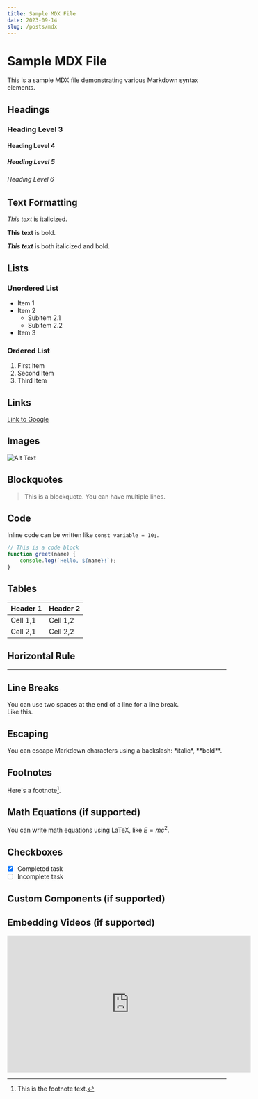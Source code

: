 ```yaml
---
title: Sample MDX File
date: 2023-09-14
slug: /posts/mdx
---
```



# Sample MDX File

This is a sample MDX file demonstrating various Markdown syntax elements.

## Headings

### Heading Level 3

#### Heading Level 4

##### Heading Level 5

###### Heading Level 6

## Text Formatting

_This text_ is italicized.

**This text** is bold.

**_This text_** is both italicized and bold.

## Lists

### Unordered List

- Item 1
- Item 2
  - Subitem 2.1
  - Subitem 2.2
- Item 3

### Ordered List

1. First Item
2. Second Item
3. Third Item

## Links

[Link to Google](https://www.google.com)

## Images

![Alt Text](https://via.placeholder.com/150)

## Blockquotes

> This is a blockquote.
> You can have multiple lines.

## Code

Inline code can be written like `const variable = 10;`.

```javascript
// This is a code block
function greet(name) {
	console.log(`Hello, ${name}!`);
}
```

## Tables

| Header 1 | Header 2 |
| -------- | -------- |
| Cell 1,1 | Cell 1,2 |
| Cell 2,1 | Cell 2,2 |

## Horizontal Rule

---

## Line Breaks

You can use two spaces at the end of a line for a line break.  
Like this.

## Escaping

You can escape Markdown characters using a backslash: \*italic\*, \*\*bold\*\*.

## Footnotes

Here's a footnote[^1].

[^1]: This is the footnote text.

## Math Equations (if supported)

You can write math equations using LaTeX, like $E=mc^2$.

## Checkboxes

- [x] Completed task
- [ ] Incomplete task

## Custom Components (if supported)

<SkillBadge skill="typescript" />

## Embedding Videos (if supported)

<iframe
	width="560"
	height="315"
	src="https://www.youtube.com/embed/C0DPdy98e4c"
	frameborder="0"
	allowfullscreen
></iframe>

